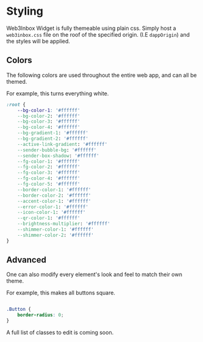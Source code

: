 # Styling 

Web3Inbox Widget is fully themeable using plain css. Simply host a `web3inbox.css` file on the roof
of the specified origin. (I.E `dappOrigin`) and the styles will be applied. 

## Colors

The following colors are used throughout the entire web app, and can all be themed.

For example, this turns everything white.

```css 
:root {
	--bg-color-1: '#ffffff'
	--bg-color-2: '#ffffff'
	--bg-color-3: '#ffffff'
	--bg-color-4: '#ffffff'
	--bg-gradient-1: '#ffffff'
	--bg-gradient-2: '#ffffff'
	--active-link-gradient: '#ffffff'
	--sender-bubble-bg: '#ffffff'
	--sender-box-shadow: '#ffffff'
	--fg-color-1: '#ffffff'
	--fg-color-2: '#ffffff'
	--fg-color-3: '#ffffff'
	--fg-color-4: '#ffffff'
	--fg-color-5: '#ffffff'
	--border-color-1: '#ffffff'
	--border-color-2: '#ffffff'
	--accent-color-1: '#ffffff'
	--error-color-1: '#ffffff'
	--icon-color-1: '#ffffff'
	--qr-color-1: '#ffffff'
	--brightness-multiplier: '#ffffff'
	--shimmer-color-1: '#ffffff'
	--shimmer-color-2: '#ffffff'
}
```

## Advanced 

One can also modify every element's look and feel to match their own theme.

For example, this makes all buttons square.

```css

.Button {
	border-radius: 0;
}
```

A full list of classes to edit is coming soon.
